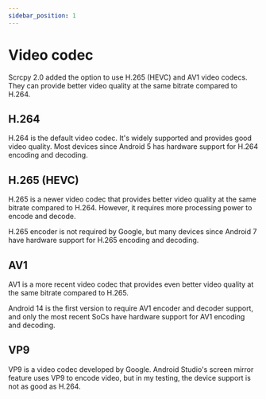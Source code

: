```yaml
---
sidebar_position: 1
---
```


# Video codec

Scrcpy 2.0 added the option to use H.265 (HEVC) and AV1 video codecs. They can provide better video quality at the same bitrate compared to H.264.

## H.264

H.264 is the default video codec. It's widely supported and provides good video quality. Most devices since Android 5 has hardware support for H.264 encoding and decoding.

## H.265 (HEVC)

H.265 is a newer video codec that provides better video quality at the same bitrate compared to H.264. However, it requires more processing power to encode and decode.

H.265 encoder is not required by Google, but many devices since Android 7 have hardware support for H.265 encoding and decoding.

## AV1

AV1 is a more recent video codec that provides even better video quality at the same bitrate compared to H.265.

Android 14 is the first version to require AV1 encoder and decoder support, and only the most recent SoCs have hardware support for AV1 encoding and decoding.

## VP9

VP9 is a video codec developed by Google. Android Studio's screen mirror feature uses VP9 to encode video, but in my testing, the device support is not as good as H.264.
